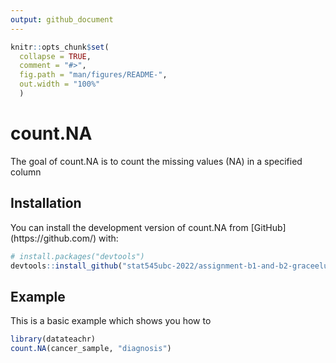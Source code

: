 ```yaml
---
output: github_document
---
```


<!-- README.md is generated from README.Rmd. Please edit that file --> 
```r
knitr::opts_chunk$set(
  collapse = TRUE, 
  comment = "#>", 
  fig.path = "man/figures/README-", 
  out.width = "100%"
  )
```

# count.NA

<!-- badges: start -->
<!--badges: end --> 

The goal of count.NA is to count the missing values (NA) in a specified column

## Installation

You can install the development version of count.NA from [GitHub] (https://github.com/) with: 

```r
# install.packages("devtools")
devtools::install_github("stat545ubc-2022/assignment-b1-and-b2-graceeluo")
```

## Example

This is a basic example which shows you how to 

```r
library(datateachr)
count.NA(cancer_sample, "diagnosis")
```
